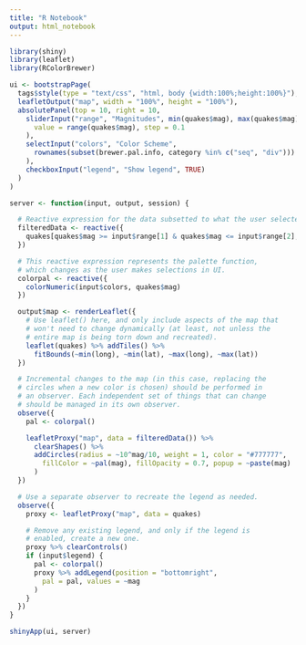 ```yaml
---
title: "R Notebook"
output: html_notebook
---
```



```r
library(shiny)
library(leaflet)
library(RColorBrewer)

ui <- bootstrapPage(
  tags$style(type = "text/css", "html, body {width:100%;height:100%}"),
  leafletOutput("map", width = "100%", height = "100%"),
  absolutePanel(top = 10, right = 10,
    sliderInput("range", "Magnitudes", min(quakes$mag), max(quakes$mag),
      value = range(quakes$mag), step = 0.1
    ),
    selectInput("colors", "Color Scheme",
      rownames(subset(brewer.pal.info, category %in% c("seq", "div")))
    ),
    checkboxInput("legend", "Show legend", TRUE)
  )
)

server <- function(input, output, session) {

  # Reactive expression for the data subsetted to what the user selected
  filteredData <- reactive({
    quakes[quakes$mag >= input$range[1] & quakes$mag <= input$range[2],]
  })

  # This reactive expression represents the palette function,
  # which changes as the user makes selections in UI.
  colorpal <- reactive({
    colorNumeric(input$colors, quakes$mag)
  })

  output$map <- renderLeaflet({
    # Use leaflet() here, and only include aspects of the map that
    # won't need to change dynamically (at least, not unless the
    # entire map is being torn down and recreated).
    leaflet(quakes) %>% addTiles() %>%
      fitBounds(~min(long), ~min(lat), ~max(long), ~max(lat))
  })

  # Incremental changes to the map (in this case, replacing the
  # circles when a new color is chosen) should be performed in
  # an observer. Each independent set of things that can change
  # should be managed in its own observer.
  observe({
    pal <- colorpal()

    leafletProxy("map", data = filteredData()) %>%
      clearShapes() %>%
      addCircles(radius = ~10^mag/10, weight = 1, color = "#777777",
        fillColor = ~pal(mag), fillOpacity = 0.7, popup = ~paste(mag)
      )
  })

  # Use a separate observer to recreate the legend as needed.
  observe({
    proxy <- leafletProxy("map", data = quakes)

    # Remove any existing legend, and only if the legend is
    # enabled, create a new one.
    proxy %>% clearControls()
    if (input$legend) {
      pal <- colorpal()
      proxy %>% addLegend(position = "bottomright",
        pal = pal, values = ~mag
      )
    }
  })
}

shinyApp(ui, server)
```
